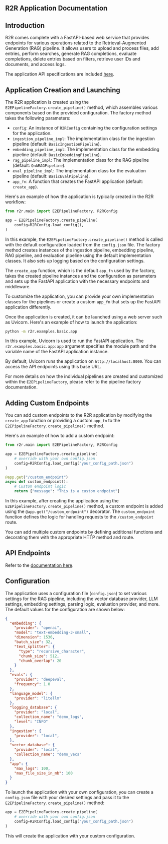 ## R2R Application Documentation

## Introduction

R2R comes complete with a FastAPI-based web service that provides endpoints for various operations related to the Retrieval-Augmented Generation (RAG) pipeline. It allows users to upload and process files, add entries, perform searches, generate RAG completions, evaluate completions, delete entries based on filters, retrieve user IDs and documents, and access logs.

The application API specifications are included [here](/getting-started/app-api).

## Application Creation and Launching

The R2R application is created using the `E2EPipelineFactory.create_pipeline()` method, which assembles various components based on the provided configuration. The factory method takes the following parameters:

- `config`: An instance of `R2RConfig` containing the configuration settings for the application.
- `ingestion_pipeline_impl`: The implementation class for the ingestion pipeline (default: `BasicIngestionPipeline`).
- `embedding_pipeline_impl`: The implementation class for the embedding pipeline (default: `BasicEmbeddingPipeline`).
- `rag_pipeline_impl`: The implementation class for the RAG pipeline (default: `QnARAGPipeline`).
- `eval_pipeline_impl`: The implementation class for the evaluation pipeline (default: `BasicEvalPipeline`).
- `app_fn`: A function that creates the FastAPI application (default: `create_app`).

Here's an example of how the application is typically created in the R2R workflow:

```python
from r2r.main import E2EPipelineFactory, R2RConfig

app = E2EPipelineFactory.create_pipeline(
    config=R2RConfig.load_config(),
)
```

In this example, the `E2EPipelineFactory.create_pipeline()` method is called with the default configuration loaded from the `config.json` file. The factory method creates instances of the ingestion pipeline, embedding pipeline, RAG pipeline, and evaluation pipeline using the default implementation classes. It also sets up logging based on the configuration settings.

The `create_app` function, which is the default `app_fn` used by the factory, takes the created pipeline instances and the configuration as parameters and sets up the FastAPI application with the necessary endpoints and middleware.

To customize the application, you can provide your own implementation classes for the pipelines or create a custom `app_fn` that sets up the FastAPI application differently.

Once the application is created, it can be launched using a web server such as Uvicorn. Here's an example of how to launch the application:

```bash
python -m r2r.examples.basic.app
```

In this example, Uvicorn is used to run the FastAPI application. The `r2r.examples.basic.app:app` argument specifies the module path and the variable name of the FastAPI application instance.

By default, Uvicorn runs the application on `http://localhost:8000`. You can access the API endpoints using this base URL.

For more details on how the individual pipelines are created and customized within the `E2EPipelineFactory`, please refer to the pipeline factory documentation.

## Adding Custom Endpoints

You can add custom endpoints to the R2R application by modifying the `create_app` function or providing a custom `app_fn` to the `E2EPipelineFactory.create_pipeline()` method.

Here's an example of how to add a custom endpoint:

```python
from r2r.main import E2EPipelineFactory, R2RConfig

app = E2EPipelineFactory.create_pipeline(
    # override with your own config.json
    config=R2RConfig.load_config("your_config_path.json")
)

@app.get("/custom_endpoint")
async def custom_endpoint():
    # Custom endpoint logic
    return {"message": "This is a custom endpoint"}
```

In this example, after creating the application using the `E2EPipelineFactory.create_pipeline()` method, a custom endpoint is added using the `@app.get("/custom_endpoint")` decorator. The `custom_endpoint` function defines the logic for handling requests to the `/custom_endpoint` route.

You can add multiple custom endpoints by defining additional functions and decorating them with the appropriate HTTP method and route.

## API Endpoints

Refer to the [documentation here](/getting-started/app-api).

## Configuration

The application uses a configuration file (`config.json`) to set various settings for the RAG pipeline, including the vector database provider, LLM settings, embedding settings, parsing logic, evaluation provider, and more. The default values for the configuration are shown below:

```json
{
  "embedding": {
    "provider": "openai",
    "model": "text-embedding-3-small",
    "dimension": 1536,
    "batch_size": 32,
    "text_splitter": {
      "type": "recursive_character",
      "chunk_size": 512,
      "chunk_overlap": 20
    }
  },
  "evals": {
    "provider": "deepeval",
    "frequency": 1.0
  },
  "language_model": {
    "provider": "litellm"
  },
  "logging_database": {
    "provider": "local",
    "collection_name": "demo_logs",
    "level": "INFO"
  },
  "ingestion": {
    "provider": "local",
  },
  "vector_database": {
    "provider": "local",
    "collection_name": "demo_vecs"
  },
  "app": {
    "max_logs": 100,
    "max_file_size_in_mb": 100
  }
}
```

To launch the application with your own configuration, you can create a `config.json` file with your desired settings and pass it to the `E2EPipelineFactory.create_pipeline()` method:

```python
app = E2EPipelineFactory.create_pipeline(
    # override with your own config.json
    config=R2RConfig.load_config("your_config_path.json")
)
```

This will create the application with your custom configuration.